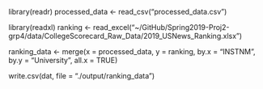 library(readr)
processed_data <- read_csv("processed_data.csv")

library(readxl)
ranking <- read_excel("~/GitHub/Spring2019-Proj2-grp4/data/CollegeScorecard_Raw_Data/2019_USNews_Ranking.xlsx")

ranking_data <- merge(x = processed_data, y = ranking, by.x = "INSTNM", by.y = "University", all.x = TRUE)

write.csv(dat, file = "./output/ranking_data")

